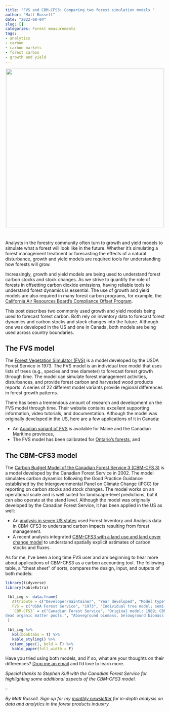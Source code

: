 ```yaml
---
title: "FVS and CBM-CFS3: Comparing two forest simulation models "
author: "Matt Russell"
date: "2022-08-04"
slug: []
categories: Forest measurements
tags:
- analytics
- carbon
- carbon markets
- forest carbon
- growth and yield
---
```



<center>

![](fvs-cbm-cfs3.png){width=500px}

</center>

#

Analysts in the forestry community often turn to growth and yield models to simulate what a forest will look like in the future. Whether it's simulating a forest management treatment or forecasting the effects of a natural disturbance, growth and yield models are required tools for understanding how forests will grow.

Increasingly, growth and yield models are being used to understand forest carbon stocks and stock changes. As we strive to quantify the role of forests in offsetting carbon dioxide emissions, having reliable tools to understand forest dynamics is essential. The use of growth and yield models are also required in many forest carbon programs, for example, the [California Air Resources Board’s Compliance Offset Program](https://ww2.arb.ca.gov/our-work/programs/compliance-offset-program/compliance-offset-protocols/us-forest-projects/models).   

This post describes two commonly used growth and yield models being used to forecast forest carbon. Both rely on inventory data to forecast forest dynamics and carbon stocks and stock changes into the future. Although one was developed in the US and one in Canada, both models are being used across country boundaries.

## The FVS model
The [Forest Vegetation Simulator (FVS)](https://www.fs.usda.gov/fvs/index.shtml) is a model developed by the USDA Forest Service in 1973. The FVS model is an individual tree model that uses lists of trees (e.g., species and tree diameter) to forecast forest growth through time. The model can simulate forest management activities, disturbances, and provide forest carbon and harvested wood products reports. A series of 22 different model variants provide regional differences in forest growth patterns.

There has been a tremendous amount of research and development on the FVS model through time. Their website contains excellent supporting information, video tutorials, and documentation. Although the model was originally developed in the US, here are a few applications of it in Canada:

* An [Acadian variant of FVS](https://www.researchgate.net/publication/324705922_The_Acadian_Variant_of_the_Forest_Vegetation_Simulator_Continued_development_and_evaluation) is available for Maine and the Canadian Maritime provinces,
* The FVS model has been calibrated for [Ontario's forests](https://cfs.nrcan.gc.ca/publications?id=28760), and
 

## The CBM-CFS3 model
The [Carbon Budget Model of the Canadian Forest Service 3 (CBM-CFS 3)](https://www.nrcan.gc.ca/climate-change-adapting-impacts-and-reducing-emissions/climate-change-impacts-forests/carbon-accounting/carbon-budget-model/13107) is a model developed by the Canadian Forest Service in 2002. The model simulates carbon dynamics following the Good Practice Guidance established by the Intergovernmental Panel on Climate Change (IPCC) for reporting on carbon stocks and stock changes. The model works on an operational scale and is well suited for landscape-level predictions, but it can also operate at the stand level. Although the model was originally developed by the Canadian Forest Service, it has been applied in the US as well:

* An [analysis in seven US states](https://www.canr.msu.edu/news/2021-22-fcwg-learning-exchange-series-modeling-forest-management-and-carbon-a-tool-for-state-wide-planning-and-action) used Forest Inventory and Analysis data in CBM-CFS3 to understand carbon impacts resulting from forest management.
* A recent analysis integrated [CBM-CFS3 with a land use and land cover change model](https://cbmjournal.biomedcentral.com/articles/10.1186/s13021-022-00201-1) to understand spatially explicit estimates of carbon stocks and fluxes. 

As for me, I've been a long time FVS user and am beginning to hear more about applications of CBM-CFS3 as a carbon accounting tool. The following table, a "cheat sheet" of sorts, compares the design, input, and outputs of both models:

```r
library(tidyverse)
library(kableExtra)
```

```r
 tbl_img <- data.frame(
   Attribute = c("Developer/maintainer", "Year developed", "Model type", "How are forested regions specified?", "Time step", "Can forest management and disturbance be analyzed?", "Includes climate change?", "Incorporates uneven-aged stands?", "How is regeneration handled?", "Includes harvested wood products report?", "How does it incorporate carbon?", "Carbon pools tracked"),
   FVS = c("USDA Forest Service", "1973", "Individual tree model; semi-distance independent", "Includes 22 different model variants depending on region.", "Default cycle length is 10 years for most variants.", "Yes", "Yes, but only for Western US with Climate-FVS", "Yes", "A “full” regeneration establishment model is available for some variants in the western US. A “partial” establishment model is available for all other variants and simulates stump sprouting. User can specify information on planting and natural regeneration.", "Yes", "Accounts for carbon stocks and stock changes  with the Fire and Fuels Extension.", "Aboveground biomass, belowground biomass (live and dead coarse roots), dead wood (standing and downed), forest floor (litter and duff), herbs and shrubs."),
   `CBM-CFS3` = c("Canadian Forest Service", "Original model: 1989; CBM-CFS3 model: 2002", "Stand and landscape-level model; distance independent", "Default ecological parameters are provided, but can be modified by the user.", "Annual", "Yes", "No. But user can modify the default climate data (which only impacts decay), and use zero carbon impact disturbance events paired with transition rules to alter stand growth in unison with changes in climate.", "No. But user can modify yield curves.", "Following a stand-replacing disturbance, regeneration will occur automatically, or can be delayed or accelerated using transition rules and/or switching of growth curves. By default, there is no regeneration assumed  following non-stand-replacing disturbances. However the user can implement a transition rule to switch an impacted stand to a new growth curve(s) to account for multiple growth components (although the stand can only be represented by a single age or age class).", "No. But annual carcon stocks harvested and transferred to a forest products pool are tracked, and can be viewed and exported for use in HWP carbon models.", "Accounts for carbon stocks and stock changes in tree biomass and
dead organic matter pools.", "Aboveground biomass, belowground biomass (live coarse and live fine roots), dead wood (standing and downed {on ground and in mineral soil}), litter (includes fine woody debris), soil organic matter.")
 )
 
 tbl_img %>%
   kbl(booktabs = T) %>% 
   kable_styling() %>%
  column_spec(1, bold = T) %>%
   kable_paper(full_width = F)
```

Have you tried using both models, and if so, what are your thoughts on their differences? [Drop me an email](mailto:matt@arbor-analytics.com) and I'd love to learn more.

*Special thanks to Stephen Kull with the Canadian Forest Service for highlighting some additional aspects of the CBM-CFS3 model.*

--

*By Matt Russell. Sign up for my [monthly newsletter](https://mailchi.mp/d96897dc0f46/arbor-analytics) for in-depth analysis on data and analytics in the forest products industry.*  




